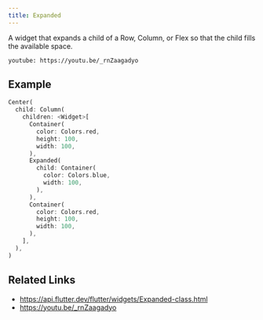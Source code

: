 ```yaml
---
title: Expanded
---
```


A widget that expands a child of a Row, Column, or Flex so that the child fills the available space.

`youtube: https://youtu.be/_rnZaagadyo`

## Example

```dart liveslice=Expanded
Center(
  child: Column(
    children: <Widget>[
      Container(
        color: Colors.red,
        height: 100,
        width: 100,
      ),
      Expanded(
        child: Container(
          color: Colors.blue,
          width: 100,
        ),
      ),
      Container(
        color: Colors.red,
        height: 100,
        width: 100,
      ),
    ],
  ),
)
```

## Related Links

- https://api.flutter.dev/flutter/widgets/Expanded-class.html
- https://youtu.be/_rnZaagadyo
